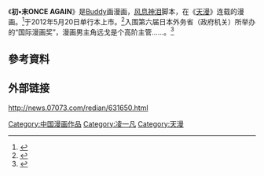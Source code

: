 《'''初•末ONCE AGAIN'''》是[[Buddy|Buddy]]画漫画，[[风息神泪|风息神泪]]脚本，在《[[天漫|天漫]]》连载的漫画。<ref>{{Cite news|url=http://game.21cn.com/zhuanti/comic/tianman/a/2011/0902/10/9038843.shtml|title=《天漫》主力漫画介绍：《初•末ONCE AGAIN》|language=zh-cn|publisher=21cn|author=|date=2011-09-02|accessdate=2015-04-22}}{{dead link|date=2018年5月 |bot=InternetArchiveBot |fix-attempted=yes }}</ref>于2012年5月20日单行本上市。<ref>{{Cite news|url=http://comic.sina.com.cn/n/2012-05-21/09395947.shtml|title=Buddy漫画单行本《初·末》将上市|language=zh-cn|publisher=新浪|author=|date=2012年5月21日|accessdate=2015-04-22|archive-date=2018-09-29|archive-url=https://web.archive.org/web/20180929084053/http://comic.sina.com.cn/n/2012-05-21/09395947.shtml|dead-url=no}}</ref>入围第六届日本外务省（政府机关）所举办的“国际漫画奖”，漫画男主角远戈是个高阶主管……。<ref>{{Cite news|url=http://news.comicyu.com/2013/03/26/106780.html|title=《初·末ONCE AGAIN》带你寻回心底那份最初的感动|language=zh-cn|publisher=漫域联播|author=薇晓|date=2013年3月26日|accessdate=2015-04-22|archive-date=2018-09-30|archive-url=https://web.archive.org/web/20180930210857/http://news.comicyu.com/2013/03/26/106780.html|dead-url=no}}</ref>

== 參考資料 ==
{{Reflist}}
==外部链接==
http://news.07073.com/redian/631650.html{{Wayback|url=http://news.07073.com/redian/631650.html |date=20150525181602 }}
[[Category:中国漫画作品|Category:中国漫画作品]]
[[Category:凌一凡|Category:凌一凡]]
[[Category:天漫|Category:天漫]]